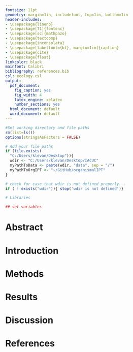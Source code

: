 ```yaml
---
fontsize: 11pt
geometry: margin=1in, includefoot, top=1in, bottom=1in
header-includes:
- \usepackage{lineno}
- \usepackage[T1]{fontenc}
- \usepackage[sc]{mathpazo}
- \usepackage{textcomp}
- \usepackage{inconsolata}
- \usepackage[labelfont={bf}, margin=1cm]{caption}
- \usepackage{cite}
- \usepackage{float}
linkcolor: black
mainfont: Calibri
bibliography: references.bib
csl: ecology.csl
output:
  pdf_document:
    fig_caption: yes
    fig_width: 4
    latex_engine: xelatex
    number_sections: yes
  html_document: default
  word_document: default
---
```

```r
#Set working directory and file paths
rm(list=ls())
options(stringsAsFactors = FALSE)  

# Add your file paths
if (file.exists(
  "C:/Users/klevan/Desktop")){
  wdir <- "C:/Users/klevan/Desktop/IACUC" 
  myPathToData <- paste(wdir, "data", sep = "/")
  myPathToOrgIPT <- "~/GitHub/organismalIPT"
}

# check for case that wdir is not defined properly...
if ( ! exists("wdir")){ stop('wdir is not defined')}

# Libraries

```

```r
## set variables      

```

<!--@Luff1975 is how you cite a paper-->

\linenumbers



# Abstract
# Introduction
# Methods
# Results
# Discussion
# References

\footnotesize
